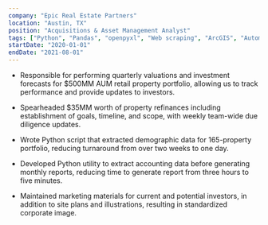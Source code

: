 ```yaml
---
company: "Epic Real Estate Partners"
location: "Austin, TX"
position: "Acquisitions & Asset Management Analyst"
tags: ["Python", "Pandas", "openpyxl", "Web scraping", "ArcGIS", "Automation"]
startDate: "2020-01-01"
endDate: "2021-08-01"
---
```


* Responsible for performing quarterly valuations and investment forecasts for $500MM AUM retail property portfolio, allowing us to track performance and provide updates to investors.

* Spearheaded $35MM worth of property refinances including establishment of goals, timeline, and scope, with weekly team-wide due diligence updates.

* Wrote Python script that extracted demographic data for 165-property portfolio, reducing turnaround from over two weeks to one day.

* Developed Python utility to extract accounting data before generating monthly reports, reducing time to generate report from three hours to five minutes.

* Maintained marketing materials for current and potential investors, in addition to site plans and illustrations, resulting in standardized corporate image.
